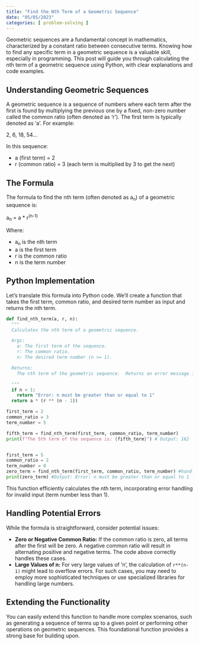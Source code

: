 ```yaml
---
title: "Find the Nth Term of a Geometric Sequence"
date: "05/05/2023"
categories: [ problem-solving ]
---
```



Geometric sequences are a fundamental concept in mathematics, characterized by a constant ratio between consecutive terms.  Knowing how to find any specific term in a geometric sequence is a valuable skill, especially in programming. This post will guide you through calculating the nth term of a geometric sequence using Python, with clear explanations and code examples.


## Understanding Geometric Sequences

A geometric sequence is a sequence of numbers where each term after the first is found by multiplying the previous one by a fixed, non-zero number called the common ratio (often denoted as 'r').  The first term is typically denoted as 'a'.  For example:

2, 6, 18, 54...

In this sequence:

* a (first term) = 2
* r (common ratio) = 3 (each term is multiplied by 3 to get the next)


## The Formula

The formula to find the nth term (often denoted as a<sub>n</sub>) of a geometric sequence is:

a<sub>n</sub> = a * r<sup>(n-1)</sup>

Where:

* a<sub>n</sub> is the nth term
* a is the first term
* r is the common ratio
* n is the term number


## Python Implementation

Let's translate this formula into Python code. We'll create a function that takes the first term, common ratio, and desired term number as input and returns the nth term.

```python
def find_nth_term(a, r, n):
  """
  Calculates the nth term of a geometric sequence.

  Args:
    a: The first term of the sequence.
    r: The common ratio.
    n: The desired term number (n >= 1).

  Returns:
    The nth term of the geometric sequence.  Returns an error message if n is less than 1.

  """
  if n < 1:
    return "Error: n must be greater than or equal to 1"
  return a * (r ** (n - 1))

first_term = 2
common_ratio = 3
term_number = 5

fifth_term = find_nth_term(first_term, common_ratio, term_number)
print(f"The 5th term of the sequence is: {fifth_term}") # Output: 162


first_term = 5
common_ratio = 2
term_number = 0
zero_term = find_nth_term(first_term, common_ratio, term_number) #handles invalid input
print(zero_term) #Output: Error: n must be greater than or equal to 1

```

This function efficiently calculates the nth term, incorporating error handling for invalid input (term number less than 1).


##  Handling Potential Errors

While the formula is straightforward, consider potential issues:

* **Zero or Negative Common Ratio:** If the common ratio is zero, all terms after the first will be zero. A negative common ratio will result in alternating positive and negative terms. The code above correctly handles these cases.
* **Large Values of n:** For very large values of 'n', the calculation of `r**(n-1)` might lead to overflow errors.  For such cases, you may need to employ more sophisticated techniques or use specialized libraries for handling large numbers.


## Extending the Functionality

You can easily extend this function to handle more complex scenarios, such as generating a sequence of terms up to a given point or performing other operations on geometric sequences.  This foundational function provides a strong base for building upon.

